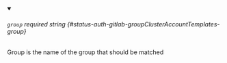 
<details className="config-field" data-expandable="false" open>
<summary>

###### `group` <span className="config-field-required" data-required="true">required</span> <span className="config-field-type">string</span> <span className="config-field-default"></span> <span className="config-field-enum"></span> {#status-auth-gitlab-groupClusterAccountTemplates-group}

Group is the name of the group that should be matched

</summary>



</details>
